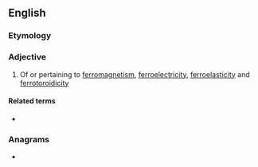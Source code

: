==English==

===Etymology===
{{confix|en|ferro|ic}}

===Adjective===
{{en-adj}}

# {{lb|en|physics}} Of or pertaining to [[ferromagnetism]], [[ferroelectricity]], [[ferroelasticity]] and [[ferrotoroidicity]]

====Related terms====
* {{l|en|ferroics}}

===Anagrams===
* {{anagrams|en|a=cefiorr|Forcier}}